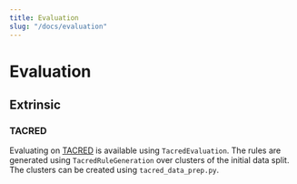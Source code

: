```yaml
---
title: Evaluation
slug: "/docs/evaluation"
---
```


# Evaluation

## Extrinsic

### TACRED 
Evaluating on [TACRED](https://nlp.stanford.edu/projects/tacred/) is available using `TacredEvaluation`. The rules are generated using `TacredRuleGeneration` over clusters of the initial data split. The clusters can be created using `tacred_data_prep.py`.